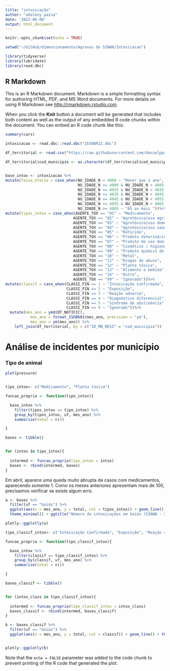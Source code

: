 ```yaml
---
title: "intoxicação"
author: "adaleny paiva"
date: '2022-06-08'
output: html_document
---
```


```r
knitr::opts_chunk$set(echo = TRUE)

setwd("~/GitHub/dimensionamento/Agravos do SINAN/Intoxicacao")

library(tidyverse)
library(lubridate)
library(read.dbc)


```

## R Markdown

This is an R Markdown document. Markdown is a simple formatting syntax for authoring HTML, PDF, and MS Word documents. For more details on using R Markdown see <http://rmarkdown.rstudio.com>.

When you click the **Knit** button a document will be generated that includes both content as well as the output of any embedded R code chunks within the document. You can embed an R code chunk like this:

```r
summary(cars)

intoxicacao <- read.dbc::read.dbc("IEXOBR22.dbc")

df_territorial <- read.csv("https://raw.githubusercontent.com/danielppagotto/dimensionamento/main/Agravos%20do%20SINAN/Animais%20pe%C3%A7onhentos/df_territorial.csv")

df_territorial$cod_municipio <- as.character(df_territorial$cod_municipio)


base_intox <- intoxicacao %>%  
mutate(faixa_etaria = case_when(NU_IDADE_N < 4000 ~ "Menor que 1 ano",
                                NU_IDADE_N >= 4000 & NU_IDADE_N < 4005 ~ "Entre 1 e 4 anos",                                   NU_IDADE_N >= 4005 & NU_IDADE_N < 4015 ~ "Entre 5 e 14 anos",                                   NU_IDADE_N >= 4015 & NU_IDADE_N < 4025 ~ "Entre 15 e 24 anos", 
                                NU_IDADE_N >= 4025 & NU_IDADE_N < 4035 ~ "Entre 25 e 34 anos", 
                                NU_IDADE_N >= 4035 & NU_IDADE_N < 4045 ~ "Entre 35 e 44 anos", 
                                NU_IDADE_N >= 4045 & NU_IDADE_N < 4055 ~ "Entre 45 e 54 anos", 
                                NU_IDADE_N >= 4055 & NU_IDADE_N < 4065 ~ "Entre 55 e 64 anos", 
                                NU_IDADE_N >= 4065 ~ "65 ou mais "))%>%
mutate(tipos_intox = case_when(AGENTE_TOX == "01" ~ "Medicamento",
                              AGENTE_TOX == "02" ~ "Agrotóxico/uso agrícola", 
                              AGENTE_TOX == "03" ~ "Agrotóxico/uso doméstico",
                              AGENTE_TOX == "04" ~ "Agrotóxico/uso saúde pública", 
                              AGENTE_TOX == "05" ~ "Raticida", 
                              AGENTE_TOX == "06" ~ "Produto Veterinário",
                              AGENTE_TOX == "07" ~ "Produto de uso domiciliar",
                              AGENTE_TOX == "08" ~ "Cosmético / higiene pessoal",
                              AGENTE_TOX == "09" ~ "Produto químico de uso industrial",
                              AGENTE_TOX == "10" ~ "Metal",
                              AGENTE_TOX == "11" ~ "Drogas de abuso",
                              AGENTE_TOX == "12" ~ "Planta tóxica",
                              AGENTE_TOX == "13" ~ "Alimento e bebida",
                              AGENTE_TOX == "14" ~ "Outro",
                              AGENTE_TOX == "99" ~ "Ignorado"))%>%
mutate(classif = case_when(CLASSI_FIN == 1 ~ "Intoxicação Confirmada", 
                           CLASSI_FIN == 2 ~ "Exposição", 
                           CLASSI_FIN == 3 ~ "Reação adversa",
                           CLASSI_FIN == 4 ~ "Diagnóstico diferencial",
                           CLASSI_FIN == 5 ~ "Síndrome de abstinência",
                           CLASSI_FIN == 9 ~ "Ignorado"))%>%
  mutate(mes_ano = ymd(DT_NOTIFIC),
           mes_ano = format_ISO8601(mes_ano, precision = "ym"),
           mes_ano = ym(mes_ano)) %>% 
    left_join(df_territorial, by = c("ID_MN_RESI" = "cod_municipio"))


```

# **Análise de incidentes por município**

### Tipo de animal

```r
plot(pressure)


tipo_intox<- c("Medicamento", "Planta tóxica")

funcao_propria <- function(tipo_intox){

  base_intox %>% 
    filter(tipos_intox == tipo_intox) %>% 
    group_by(tipos_intox, uf, mes_ano) %>%
    summarise(total = n())

}

bases <- tibble()


for (intox in tipo_intox){
  
  intermed <- funcao_propria(tipo_intox = intox)
  bases <- rbind(intermed, bases)
}


```

Em abril, aparece uma queda muito abrupta de casos com medicamentos, aparecendo somente 1. Como os meses anteriores apresentam mais de 100, precisamos verificar se existe algum erro. 



```r

a <- bases %>% 
  filter(uf == "Goiás") %>% 
  ggplot(aes(x = mes_ano, y = total, col = tipos_intox)) + geom_line() +
  theme_minimal() + ggtitle("Número de intoxicações em Goiás (SINAN - 2021)")

plotly::ggplotly(a)
```


```r

tipo_classif_intox<- c("Intoxicação Confirmada", "Exposição", "Reação adversa","Diagnóstico diferencial","Síndrome de abstinência")

funcao_propria <- function(tipo_classif_intox){

  base_intox %>% 
    filter(classif == tipo_classif_intox) %>% 
    group_by(classif, uf, mes_ano) %>%
    summarise(total = n())

}

bases_classif <- tibble()


for (intox_class in tipo_classif_intox){
  
  intermed <- funcao_propria(tipo_classif_intox = intox_class)
  bases_classif <- rbind(intermed, bases_classif)
}
```




```r


b <- bases_classif %>% 
  filter(uf == "Goiás") %>% 
  ggplot(aes(x = mes_ano, y = total, col = classif)) + geom_line() + theme_minimal()+ ggtitle("Número de agravos por mordeduras em Goiás (SINAN - 2021)")


plotly::ggplotly(b)
```

Note that the `echo = FALSE` parameter was added to the code chunk to prevent printing of the R code that generated the plot.
